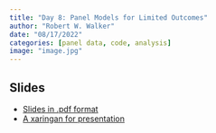 ```yaml
---
title: "Day 8: Panel Models for Limited Outcomes"
author: "Robert W. Walker"
date: "08/17/2022"
categories: [panel data, code, analysis]
image: "image.jpg"
---
```


## Slides

- [Slides in .pdf format](./slides/slidesDay8.pdf)
- [A xaringan for presentation](https://rww.science/xaringan/ESSSSDA22-Day8/)

